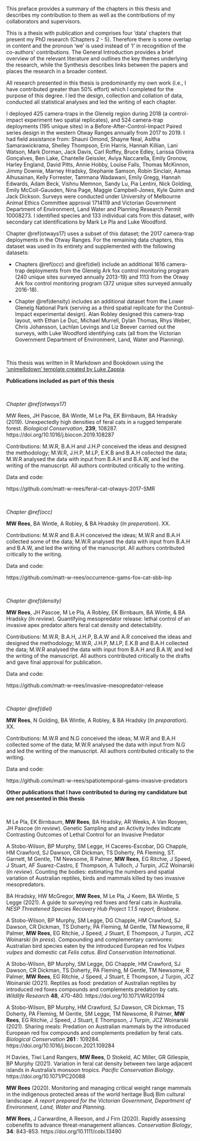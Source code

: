 This preface provides a summary of the chapters in this thesis and describes my contribution to them as well as the contributions of my collaborators and supervisors. 

This is a thesis with publication and comprises four 'data' chapters that present my PhD research (Chapters 2 - 5). Therefore there is some overlap in content and the pronoun ‘we’ is used instead of ‘I’ in recognition of the co-authors’ contributions. The General Introduction provides a brief overview of the relevant literature and outlines the key themes underlying the research, while the Synthesis describes links between the papers and places the research in a broader context. 

All research presented in this thesis is predominantly my own work (i.e., I have contributed greater than 50% effort) which I completed for the purpose of this degree. I led the design, collection and collation of data, conducted all statistical analyses and led the writing of each chapter. 

I deployed 425 camera-traps in the Glenelg region during 2018 (a control-impact experiment two spatial replicates), and 524 camera-trap deployments (195 unique sites) in a Before-After-Control-Impact Paired series design in the western Otway Ranges annually from 2017 to 2019. I had field assistance from: Shauni Omond, Shayne Neal, Asitha Samarawickrama, Shelley Thompson, Erin Harris, Hannah Killian, Lani Watson, Mark Dorman, Jack Davis, Carl Roffey, Bruce Edley, Larissa Oliveira Gonçalves, Ben Lake, Chantelle Geissler, Aviya Naccarella, Emily Gronow, Harley England, David Pitts, Annie Hobby, Louise Falls, Thomas McKinnon, Jimmy Downie, Marney Hradsky, Stephanie Samson, Robin Sinclair, Asmaa Alhusainan, Kelly Forrester, Tammana Wadawani, Emily Gregg, Hannah Edwards, Adam Beck, Vishnu Memnon, Sandy Lu, Pia Lentini, Nick Golding, Emily McColl-Gausden, Nina Page, Maggie Campbell-Jones, Kyle Quinn and Jack Dickson. Surveys were conducted under University of Melbourne Animal Ethics Committee approval 1714119 and Victorian Government Department of Environment, Land Water and Planning Research Permit 10008273. I identified species and 133 individual cats from this dataset, with secondary cat identifications by Mark Le Pla and Luke Woodford.

Chapter \@ref(otways17) uses a subset of this dataset; the 2017 camera-trap deployments in the Otway Ranges. For the remaining data chapters, this dataset was used in its entirety and supplemented with the following datasets:

+ Chapters \@ref(occ) and \@ref(diel) include an additional 1616 camera-trap deployments from the Glenelg Ark fox control monitoring program (240 unique sites surveyed annually 2013-19) and 1113 from the Otway Ark fox control monitoring program (372 unique sites surveyed annually 2016-18). 

+ Chapter \@ref(density) includes an additional dataset from the Lower Glenelg National Park (serving as a third spatial replicate for the Control-Impact experimental design). Alan Robley designed this camera-trap layout, with Ethan Le Duc, Michael Murrell, Dylan Thomas, Rhys Weber, Chris Johansson, Lachlan Levings and Liz Beever carried out the surveys, with Luke Woodford identifying cats (all from the Victorian Government Department of Environment, Land, Water and Planning). 

$~$

This thesis was written in R Markdown and Bookdown using the ['unimelbdown' template created by Luke Zappia](https://github.com/lazappi/unimelbdown).



\newpage

**Publications included as part of this thesis**

$~$

*Chapter \@ref(otways17)*

MW Rees, JH Pascoe, BA Wintle, M Le Pla, EK Birnbaum, BA Hradsky (2019). Unexpectedly high densities of feral cats in a rugged temperate forest. *Biological Conservation*, **239**, 108287. https://doi.org/10.1016/j.biocon.2019.108287

Contributions: M.W.R, B.A.H and J.H.P  conceived the ideas and designed the methodology; M.W.R, J.H.P, M.LP, E.K.B and B.A.H collected the data; M.W.R analysed the data with input from B.A.H and B.A.W, and led the writing of the manuscript. All authors contributed critically to the writing.

Data and code: 

https://github.com/matt-w-rees/feral-cat-otways-2017-SMR

$~$

*Chapter \@ref(occ)*

**MW Rees**, BA Wintle, A Robley, & BA Hradsky (*In preperation*). XX.

Contributions: M.W.R and B.A.H conceived the ideas; M.W.R and B.A.H collected some of the data; M.W.R analysed the data with input from B.A.H and B.A.W, and led the writing of the manuscript. All authors contributed critically to the writing.

Data and code:

https://github.com/matt-w-rees/occurrence-gams-fox-cat-sbb-lnp

$~$

*Chapter \@ref(density)*

**MW Rees**, JH Pascoe, M Le Pla, A Robley, EK Birnbaum, BA Wintle, & BA Hradsky (*In review*). Quantifying mesopredator release: lethal control of an invasive apex predator alters feral cat density and detectability.

Contributions: M.W.R, B.A.H, J.H.P, B.A.W and A.R conceived the ideas and designed the methodology; M.W.R, J.H.P, M.LP, E.K.B and B.A.H collected the data; M.W.R analysed the data with input from B.A.H and B.A.W, and led the writing of the manuscript. All authors contributed critically to the drafts and gave final approval for publication.

Data and code: 

https://github.com/matt-w-rees/invasive-mesopredator-release

$~$

*Chapter \@ref(diel)*

**MW Rees**, N Golding, BA Wintle, A Robley, & BA Hradsky (*In preparation*). XX.

Contributions: M.W.R and N.G conceived the ideas; M.W.R and B.A.H collected some of the data; M.W.R analysed the data with input from N.G and led the writing of the manuscript. All authors contributed critically to the writing.

Data and code: 

https://github.com/matt-w-rees/spatiotemporal-gams-invasive-predators



\newpage

**Other publications that I have contributed to during my candidature but are not presented in this thesis**

$~$

M Le Pla, EK Birnbaum, **MW Rees**, BA Hradsky, AR Weeks, A Van Rooyen, JH Pascoe (*In review*).
Genetic Sampling and an Activity Index Indicate Contrasting Outcomes of Lethal Control for an Invasive Predator  

A Stobo-Wilson, BP Murphy, SM Legge, H Caceres-Escobar, DG Chapple, HM Crawford, SJ Dawson, CR Dickman, TS Doherty, PA Fleming, ST. Garnett, M Gentle, TM Newsome, R Palmer, **MW Rees**, EG Ritchie, J Speed, J Stuart, AF Suarez-Castro, E Thompson, A Tulloch, J Turpin, JCZ Woinarski (*In review*). Counting the bodies: estimating the numbers and spatial variation of Australian reptiles, birds and mammals killed by two invasive mesopredators.

BA Hradsky, HW McGregor, **MW Rees**, M Le Pla, J Keem, BA Wintle, S Legge (2021). A guide to surveying red foxes and feral cats in Australia. *NESP Threatened Species Recovery Hub Project 1.1.5 report, Brisbane.*

A Stobo-Wilson, BP Murphy, SM Legge, DG Chapple, HM Crawford, SJ Dawson, CR Dickman, TS Doherty, PA Fleming, M Gentle, TM Newsome, R Palmer, **MW Rees**, EG Ritchie, J Speed, J Stuart, E Thompson, J Turpin, JCZ Woinarski (*In press*). Compounding and complementary carnivores: Australian bird species eaten by the introduced European red fox *Vulpes vulpes* and domestic cat *Felis catus*. *Bird Conservation International*.

A Stobo-Wilson, BP Murphy, SM Legge, DG Chapple, HM Crawford, SJ Dawson, CR Dickman, TS Doherty, PA Fleming, M Gentle, TM Newsome, R Palmer, **MW Rees**, EG Ritchie, J Speed, J Stuart, E Thompson, J Turpin, JCZ Woinarski (2021). Reptiles as food: predation of Australian reptiles by introduced red foxes compounds and complements predation by cats. *Wildlife Research* **48**, 470-480. https://doi.org/10.1071/WR20194

A Stobo-Wilson, BP Murphy, HM Crawford, SJ Dawson, CR Dickman, TS Doherty, PA Fleming, M Gentle, SM Legge, TM Newsome, R Palmer, **MW Rees**, EG Ritchie, J Speed, J Stuart, E Thompson, J Turpin, JCZ Woinarski (2021). Sharing meals: Predation on Australian mammals by the introduced European red fox compounds and complements predation by feral cats. *Biological Conservation* **261** : 109284. https://doi.org/10.1016/j.biocon.2021.109284

H Davies, Tiwi Land Rangers, **MW Rees**, D Stokeld, AC Miller, GR Gillespie, BP Murphy (2021). Variation in feral cat density between two large adjacent islands in Australia’s monsoon tropics. *Pacific Conservation Biology*. https://doi.org/10.1071/PC20088

**MW Rees** (2020). Monitoring and managing critical weight range mammals in the indigenous protected areas of the world heritage Budj Bim cultural landscape. *A report prepared for the Victorian Government, Department of Environment, Land, Water and Planning*.

**MW Rees**, J Carwardine, A Reeson, and J Firn (2020). Rapidly assessing cobenefits to advance threat-management alliances. *Conservation Biology*, **34**: 843-853. https://doi.org/10.1111/cobi.13490

